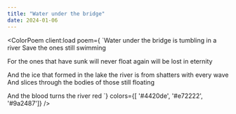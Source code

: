 ```yaml
---
title: "Water under the bridge"
date: 2024-01-06
---
```



<ColorPoem
client:load
poem={
`Water under the bridge
  is tumbling in a river
Save the ones still swimming

For the ones that have sunk
  will never float again
  will be lost in eternity

And the ice that formed
  in the lake the river is from
  shatters with every wave
And slices through the bodies
  of those still floating

And the blood turns
  the river red 
`} colors={[ '#4420de', '#e72222', '#9a2487']}
/>
